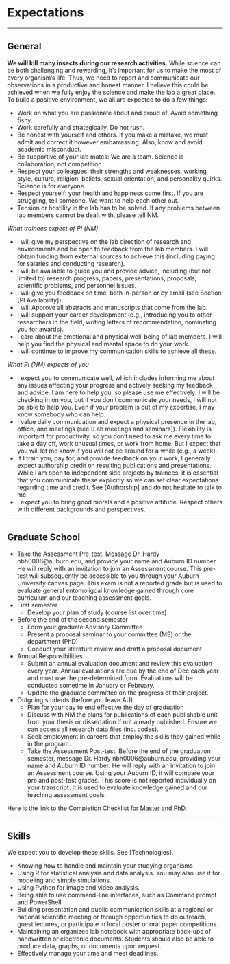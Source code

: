 # Expectations

----------

## General
**We will kill many insects during our research activities.** While science can be both challenging and rewarding, it's important for us to make the most of every organism's life. Thus, we need to report and communicate our observations in a productive and honest manner. I believe this could be achieved when we fully enjoy the science and make the lab a great place. To build a positive environment, we all are expected to do a few things:

* Work on what you are passionate about and proud of. Avoid something fishy.
* Work carefully and strategically. Do not rush.
* Be honest with yourself and others. If you make a mistake, we must admit and correct it however embarrassing. Also, know and avoid academic misconduct.
* Be supportive of your lab mates: We are a team. Science is collaboration, not competition. 
* Respect your colleagues: their strengths and weaknesses, working style, culture, religion, beliefs, sexual orientation, and personality quirks. Science is for everyone.
* Respect yourself: your health and happiness come first. If you are struggling, tell someone. We want to help each other out.
* Tension or hostility in the lab has to be solved. If any problems between lab members cannot be dealt with, please tell NM.

_What trainees expect of PI (NM)_ 

* I will give my perspective on the lab direction of research and environments and be open to feedback from the lab members. I will obtain funding from external sources to achieve this (including paying for salaries and conducting research). 
* I will be available to guide you and provide advice, including (but not limited to) research progress, papers, presentations, proposals, scientific problems, and personnel issues.
* I will give you feedback on time, both in-person or by email (see Section [PI Availability]). 
* I will Approve all abstracts and manuscripts that come from the lab.
* I will support your career development (e.g., introducing you to other researchers in the field, writing letters of recommendation, nominating you for awards).
* I care about the emotional and physical well-being of lab members. I will help you find the physical and mental space to do your work.
* I will continue to improve my communication skills to achieve all these.

_What PI (NM) expects of you_

* I expect you to communicate well, which includes informing me about any issues affecting your progress and actively seeking my feedback and advice. I am here to help you, so please use me effectively. I will be checking in on you, but if you don't communicate your needs, I will not be able to help you. Even if your problem is out of my expertise, I may know somebody who can help.
* I value daily communication and expect a physical presence in the lab, office, and meetings (see [Lab meetings and seminars]). Flexibility is important for productivity, so you don't need to ask me every time to take a day off, work unusual times, or work from home. But I expect that you will let me know if you will not be around for a while (e.g., a week). 
* If I train you, pay for, and provide feedback on your work, I generally expect authorship credit on resulting publications and presentations. While I am open to independent side projects by trainees, it is essential that you communicate these explicitly so we can set clear expectations regarding time and credit. See [Authorship] and do not hesitate to talk to me.
* I expect you to bring good morals and a positive attitude. Respect others with different backgrounds and perspectives.

----------

## Graduate School

* Take the Assessment Pre-test. Message Dr. Hardy nbh0006@auburn.edu, and provide your name and Auburn ID number. He will reply with an invitation to join an Assessment course. This pre-test will subsequently be accessible to you through your Auburn University canvas page. This exam is not a reported grade but is used to evaluate general entomoligcal knowledge gained through core curriculum and our teaching assessment goals. 
* First semester
  + Develop your plan of study (course list over time)
* Before the end of the second semester
  + Form your graduate Advisory Committee 
  + Present a proposal seminar to your committee (MS) or the department (PhD)
  + Conduct your literature review and draft a proposal document
* Annual Responsibilities
  + Submit an annual evaluation document and review this evaluation every year. Annual evaluations are due by the end of Dec each year and must use the pre-determined form. Evaluations will be conducted sometime in January or February.
  + Update the graduate committee on the progress of their project.
* Outgoing students (before you leave AU)
  + Plan for your pay to end effective the day of graduation
  + Discuss with NM the plans for publications of each publishable unit from your thesis or dissertation if not already published. Ensure we can access all research data files (inc. codes).
  + Seek employment in careers that employ the skills they gained while in the program.
  + Take the Assessment Post-test. Before the end of the graduation semester, message Dr. Hardy nbh0006@auburn.edu, providing your name and Auburn ID number. He will reply with an invitation to join an Assessment course. Using your Auburn ID, it will compare your pre and post-test grades. This score is not reported individually on your transcript. It is used to evaluate knowledge gained and our teaching assessment goals.

Here is the link to the Completion Checklist for [Master]() and [PhD](https://graduate.auburn.edu/current-students/doctoral-completion-checklist/#:~:text=Doctoral%20Completion%20Checklist%20%E2%80%93%20Graduate%20School).

----------

## Skills
We expect you to develop these skills. See [Technologies].

* Knowing how to handle and maintain your studying organisms
* Using R for statistical analysis and data analysis. You may also use it for modeling and simple simulations.
* Using Python for image and video analysis.
* Being able to use command-line interfaces, such as Command prompt and PowerShell
* Building presentation and public communication skills at a regional or national scientific meeting or through opportunities to do outreach, guest lectures, or participate in local poster or oral paper competitions.
* Maintaining an organized lab notebook with appropriate back-ups of handwritten or electronic documents. Students should also be able to produce data, graphs, or documents upon request.
* Effectively manage your time and meet deadlines.





